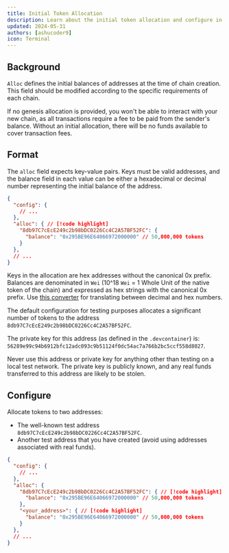 ```yaml
---
title: Initial Token Allocation
description: Learn about the initial token allocation and configure in your EVM blockchain.
updated: 2024-05-31
authors: [ashucoder9]
icon: Terminal
---
```



## Background

`Alloc` defines the initial balances of addresses at the time of chain creation. This field should be modified according to the specific requirements of each chain.

If no genesis allocation is provided, you won't be able to interact with your new chain, as all transactions require a fee to be paid from the sender's balance. Without an initial allocation, there will be no funds available to cover transaction fees.

## Format

The `alloc` field expects key-value pairs. Keys must be valid addresses, and the balance field in each value can be either a hexadecimal or decimal number representing the initial balance of the address.

```json
{
  "config": {
    // ...
  },
  "alloc": { // [!code highlight]
    "8db97C7cEcE249c2b98bDC0226Cc4C2A57BF52FC": {
      "balance": "0x295BE96E64066972000000" // 50,000,000 tokens
    }
  },
  // ...
}
```

Keys in the allocation are hex addresses without the canonical 0x prefix. Balances are denominated in `Wei` (10^18 `Wei` = 1 Whole Unit of the native token of the chain) and expressed as hex strings with the canonical 0x prefix. Use [this converter](https://www.rapidtables.com/convert/number/hex-to-decimal.html) for translating between decimal and hex numbers.

The default configuration for testing purposes allocates a significant number of tokens to the address `8db97C7cEcE249c2b98bDC0226Cc4C2A57BF52FC`. 

The private key for this address (as defined in the `.devcontainer`) is: `56289e99c94b6912bfc12adc093c9b51124f0dc54ac7a766b2bc5ccf558d8027`.

<Callout title="Warning" type="warn"> Never use this address or private key for anything other than testing on a local test network. The private key is publicly known, and any real funds transferred to this address are likely to be stolen. </Callout>


## Configure

Allocate tokens to two addresses:

- The well-known test address `8db97C7cEcE249c2b98bDC0226Cc4C2A57BF52FC`.
- Another test address that you have created (avoid using addresses associated with real funds).

```json
{
  "config": {
    // ...
  },
  "alloc": {
    "8db97C7cEcE249c2b98bDC0226Cc4C2A57BF52FC": { // [!code highlight]
      "balance": "0x295BE96E64066972000000" // 50,000,000 tokens
    },
    "<your_address>": { // [!code highlight]
      "balance": "0x295BE96E64066972000000" // 50,000,000 tokens
    }
  },
  // ...
}

```